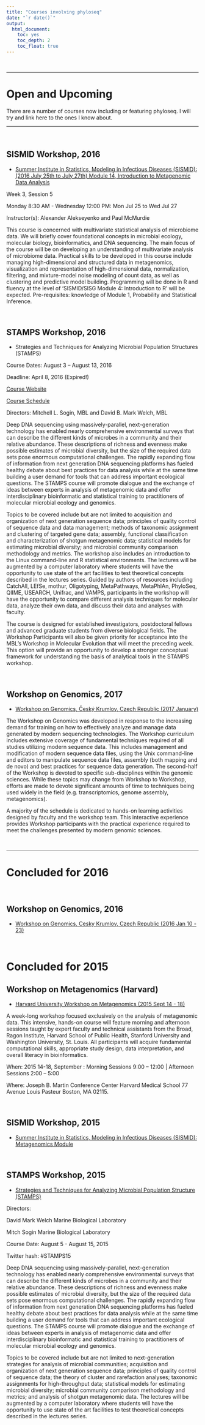 ```yaml
---
title: "Courses involving phyloseq"
date: "`r date()`"
output: 
  html_document: 
    toc: yes
    toc_depth: 2
    toc_float: true
---
```


&nbsp;

---

# Open and Upcoming

There are a number of courses now including or featuring phyloseq. I will try and link here to the ones I know about.

---

&nbsp;

## SISMID Workshop, 2016

- [Summer Institute in Statistics, Modeling in Infectious Diseases (SISMID): (2016 July 25th to July 27th) Module 14, Introduction to Metagenomic Data Analysis](http://www.biostat.washington.edu/suminst/sismid2016/modules/MD1614)

Week 3, Session 5

Monday 8:30 AM - Wednesday 12:00 PM: Mon Jul 25 to Wed Jul 27

Instructor(s):
Alexander Alekseyenko and Paul McMurdie

This course is concerned with multivariate statistical analysis of microbiome data. We will briefly cover foundational concepts in microbial ecology, molecular biology, bioinformatics, and DNA sequencing. The main focus of the course will be on developing an understanding of multivariate analysis of microbiome data. Practical skills to be developed in this course include managing high-dimensional and structured data in metagenomics, visualization and representation of high-dimensional data, normalization, filtering, and mixture-model noise modeling of count data, as well as clustering and predictive model building. Programming will be done in R and fluency at the level of ‘SISMID/SISG Module 4: Introduction to R’ will be expected. Pre-requisites: knowledge of Module 1, Probability and Statistical Inference.


&nbsp;


## STAMPS Workshop, 2016

- Strategies and Techniques for Analyzing Microbial Population Structures (STAMPS)

Course Dates: August 3 – August 13, 2016

Deadline: April 8, 2016 (Expired!)

[Course Website](https://stamps.mbl.edu/index.php/Main_Page)

[Course Schedule](https://stamps.mbl.edu/index.php/Schedule)

Directors: Mitchell L. Sogin, MBL and David B. Mark Welch, MBL

Deep DNA sequencing using massively-parallel, next-generation technology has enabled nearly comprehensive environmental surveys that can describe the different kinds of microbes in a community and their relative abundance. These descriptions of richness and evenness make possible estimates of microbial diversity, but the size of the required data sets pose enormous computational challenges. The rapidly expanding flow of information from next generation DNA sequencing platforms has fueled healthy debate about best practices for data analysis while at the same time building a user demand for tools that can address important ecological questions. The STAMPS course will promote dialogue and the exchange of ideas between experts in analysis of metagenomic data and offer interdisciplinary bioinformatic and statistical training to practitioners of molecular microbial ecology and genomics.

Topics to be covered include but are not limited to acquisition and organization of next generation sequence data; principles of quality control of sequence data and data management; methods of taxonomic assignment and clustering of targeted gene data; assembly, functional classification and characterization of shotgun metagenomic data; statistical models for estimating microbial diversity; and microbial community comparison methodology and metrics. The workshop also includes an introduction to the Linux command-line and R statistical environments. The lectures will be augmented by a computer laboratory where students will have the opportunity to use state of the art facilities to test theoretical concepts described in the lectures series. Guided by authors of resources including CatchAll, LEfSe, mothur, Oligotyping, MetaPathways, MetaPhlAn, PhyloSeq, QIIME, USEARCH, Unifrac, and VAMPS, participants in the workshop will have the opportunity to compare different analysis techniques for molecular data, analyze their own data, and discuss their data and analyses with faculty.

The course is designed for established investigators, postdoctoral fellows and advanced graduate students from diverse biological fields. The Workshop Participants will also be given priority for acceptance into the MBL’s Workshop in Molecular Evolution that will meet the preceding week. This option will provide an opportunity to develop a stronger conceptual framework for understanding the basis of analytical tools in the STAMPS workshop.


&nbsp;


## Workshop on Genomics, 2017

- [Workshop on Genomics, Český Krumlov, Czech Republic (2017 January)](http://evomics.org/workshops/workshop-on-genomics/)

The Workshop on Genomics was developed in response to the increasing demand for training on how to effectively analyze and manage data generated by modern sequencing technologies. The Workshop curriculum includes extensive coverage of fundamental techniques required of all studies utilizing modern sequence data. This includes management and modification of modern sequence data files, using the Unix command-line and editors to manipulate sequence data files, assembly (both mapping and de novo) and best practices for sequence data generation. The second-half of the Workshop is devoted to specific sub-disciplines within the genomic sciences. While these topics may change from Workshop to Workshop, efforts are made to devote significant amounts of time to techniques being used widely in the field (e.g. transcriptomics, genome assembly, metagenomics).

A majority of the schedule is dedicated to hands-on learning activities designed by faculty and the workshop team. This interactive experience provides Workshop participants with the practical experience required to meet the challenges presented by modern genomic sciences.


&nbsp;


---

# Concluded for 2016


&nbsp;


## Workshop on Genomics, 2016

- [Workshop on Genomics, Cesky Krumlov, Czech Republic (2016 Jan 10 - 23)](http://evomics.org/workshops/workshop-on-genomics/2016-workshop-on-genomics-cesky-krumlov/)



&nbsp;


# Concluded for 2015

## Workshop on Metagenomics (Harvard)

- [Harvard University Workshop on Metagenomics (2015 Sept 14 - 18)](http://evomics.org/workshops/harvard-university-workshops/2015-harvard-university-workshop-on-metagenomics/)

A week-long workshop focused exclusively on the analysis of metagenomic data.  This intensive, hands-on course will feature morning and afternoon sessions taught by expert faculty and technical assistants from the Broad, Ragon Institute, Harvard School of Public Health, Stanford University and Washington University, St. Louis.  All participants will acquire fundamental computational skills, appropriate study design, data interpretation, and overall literacy in bioinformatics.

When: 2015 14-18, September : Morning Sessions 9:00 – 12:00 | Afternoon Sessions 2:00 – 5:00

Where: Joseph B. Martin Conference Center Harvard Medical School 77 Avenue Louis Pasteur Boston, MA 02115.


&nbsp;


## SISMID Workshop, 2015

- [Summer Institute in Statistics, Modeling in Infectious Diseases (SISMID): Metagenomics Module](http://www.biostat.washington.edu/suminst/sismid/modules)


&nbsp;

## STAMPS Workshop, 2015

- [Strategies and Techniques for Analyzing Microbial Population Structure (STAMPS)](https://stamps.mbl.edu/index.php/Main_Page)

Directors: 

David Mark Welch Marine Biological Laboratory

Mitch Sogin Marine Biological Laboratory

Course Date: August 5 - August 15, 2015

Twitter hash: #STAMPS15

Deep DNA sequencing using massively-parallel, next-generation technology has enabled nearly comprehensive environmental surveys that can describe the different kinds of microbes in a community and their relative abundance. These descriptions of richness and evenness make possible estimates of microbial diversity, but the size of the required data sets pose enormous computational challenges. The rapidly expanding flow of information from next generation DNA sequencing platforms has fueled healthy debate about best practices for data analysis while at the same time building a user demand for tools that can address important ecological questions. The STAMPS course will promote dialogue and the exchange of ideas between experts in analysis of metagenomic data and offer interdisciplinary bioinformatic and statistical training to practitioners of molecular microbial ecology and genomics.

Topics to be covered include but are not limited to next-generation strategies for analysis of microbial communities; acquisition and organization of next generation sequence data; principles of quality control of sequence data; the theory of cluster and rarefaction analyses; taxonomic assignments for high-throughput data; statistical models for estimating microbial diversity; microbial community comparison methodology and metrics; and analysis of shotgun metagenomic data. The lectures will be augmented by a computer laboratory where students will have the opportunity to use state of the art facilities to test theoretical concepts described in the lectures series.


